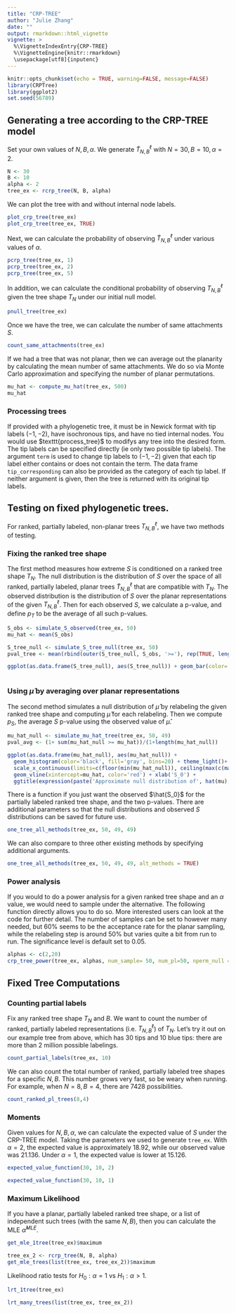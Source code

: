 ```yaml
---
title: "CRP-TREE"
author: "Julie Zhang"
date: ""
output: rmarkdown::html_vignette
vignette: >
  %\VignetteIndexEntry{CRP-TREE}
  %\VignetteEngine{knitr::rmarkdown}
  \usepackage[utf8]{inputenc}
---
```


```r
knitr::opts_chunk$set(echo = TRUE, warning=FALSE, message=FALSE)
library(CRPTree)
library(ggplot2)
set.seed(56789)

```

## Generating a tree according to the CRP-TREE model

Set your own values of $N, B, \alpha$. We generate $\tilde{T}^{\ell}_{N,B}$ with $N=30, B=10, \alpha=2$.

```r
N <- 30
B <- 10
alpha <- 2
tree_ex <- rcrp_tree(N, B, alpha)

```

We can plot the tree with and without internal node labels. 
 
```r
plot_crp_tree(tree_ex)
plot_crp_tree(tree_ex, TRUE)
```

Next, we can calculate the probability of observing $\tilde{T}^{\ell}_{N,B}$ under various values of $\alpha$. 

```r
pcrp_tree(tree_ex, 1)
pcrp_tree(tree_ex, 2)
pcrp_tree(tree_ex, 5)

```

In addition, we can calculate the conditional probability of observing $T^{\ell}_{N,B}$ given the tree shape $T_N$ under our initial null model.

```r
pnull_tree(tree_ex)
```

Once we have the tree, we can calculate the number of same attachments $S$. 

```r
count_same_attachments(tree_ex)
```

If we had a tree that was not planar, then we can average out the planarity by calculating the mean number of same attachments. We do so via Monte Carlo approximation and specifying the number of planar permutations. 

```r
mu_hat <- compute_mu_hat(tree_ex, 500)
mu_hat
```

### Processing trees 
If provided with a phylogenetic tree, it must be in Newick format with tip labels $(-1, -2)$, have isochronous tips, and have no tied internal nodes. You would use \$texttt{process_tree}$ to modifys any tree into the desired form. The tip labels can be specified directly (ie only two possible tip labels). The argument $\texttt{term}$ is used to change tip labels to $(-1,-2)$ given that each tip label either contains or does not contain the term. The data frame $\texttt{tip_corresponding}$ can also be provided as the category of each tip label. If neither argument is given, then the tree is returned with its original tip labels. 

## Testing on fixed phylogenetic trees. 

For ranked, partially labeled, non-planar trees $T^{\ell}_{N,B}$, we have two methods of testing.

### Fixing the ranked tree shape
The first method measures how extreme $S$ is conditioned on a ranked tree shape $T_N$. The null distribution is the distribution of $S$ over the space of all ranked, partially labeled, planar trees $\tilde{T}^{\ell}_{N,B}$ that are compatible with $T_N$. The observed distribution is the distribution of $S$ over the planar representations of the given $T^{\ell}_{N,B}$. Then for each observed $S$, we calculate a p-value, and define $p_T$ to be the average of all such p-values. 

```r
S_obs <- simulate_S_observed(tree_ex, 50)
mu_hat <- mean(S_obs)

S_tree_null <- simulate_S_tree_null(tree_ex, 50)
pval_tree <- mean(rbind(outer(S_tree_null, S_obs, '>='), rep(TRUE, length(S_obs))))

ggplot(as.data.frame(S_tree_null), aes(S_tree_null)) + geom_bar(color='black', fill='gray') + theme_light()+ xlab('S') + ggtitle(expression(paste('Approximate null distribution of ', S, ' conditional on ',  T[N])))
  
```

### Using $\hat{\mu}$ by averaging over planar representations

The second method simulates a null distribution of $\hat{\mu}$ by relabeling the given ranked tree shape and computing $\hat{\mu}$ for each relabeling. Then we compute $p_S$, the average $S$ p-value using the observed value of $\hat{\mu}$.

```r
mu_hat_null <- simulate_mu_hat_tree(tree_ex, 50, 49)
pval_avg <- (1+ sum(mu_hat_null >= mu_hat))/(1+length(mu_hat_null))

ggplot(as.data.frame(mu_hat_null), aes(mu_hat_null)) + 
  geom_histogram(color='black', fill='gray', bins=20) + theme_light()+
  scale_x_continuous(limits=c(floor(min(mu_hat_null)), ceiling(max(c(max(mu_hat_null), mu_hat))))) +
  geom_vline(xintercept=mu_hat, color='red') + xlab('S_0') + 
  ggtitle(expression(paste('Approximate null distribution of', hat(mu), ' , Red line is observed value')))
```

There is a function if you just want the observed $\hat{S_0}$ for the partially labeled ranked tree shape, and the two p-values. There are additional parameters so that the null distributions and observed $S$ distributions can be saved for future use. 

```r
one_tree_all_methods(tree_ex, 50, 49, 49)
```

We can also compare to three other existing methods by specifying additional arguments.
```r
one_tree_all_methods(tree_ex, 50, 49, 49, alt_methods = TRUE)
```

### Power analysis
If you would to do a power analysis for a given ranked tree shape and an $\alpha$ value, we would need to sample under the alternative. The following function directly allows you to do so. More interested users can look at the code for further detail. The number of samples can be set to however many needed, but 60\% seems to be the acceptance rate for the planar sampling, while the relabeling step is around 50\% but varies quite a bit from run to run. The significance level is default set to 0.05. 


```r
alphas <- c(2,20)
crp_tree_power(tree_ex, alphas, num_sample= 50, num_pl=50, nperm_null = 30, nperm_labels=30, nCores=2)
```

## Fixed Tree Computations

### Counting partial labels
Fix any ranked tree shape $T_N$ and $B$. We want to count the number of ranked, partially labeled representations (i.e. $T^{\ell}_{N,B}$) of $T_N$. Let's try it out on our example tree from above, which has 30 tips and 10 blue tips: there are more than 2 million possible labelings. 

```r
count_partial_labels(tree_ex, 10)
```

We can also count the total number of ranked, partially labeled tree shapes for a specific $N,B$. This number grows very fast, so be weary when running. For example, when $N=8, B=4$, there are 7428 possibilities.

```r
count_ranked_pl_trees(8,4)
```


### Moments
Given values for $N,B,\alpha$, we can calculate the expected value of $S$ under the CRP-TREE model. Taking the parameters we used to generate $\texttt{tree_ex}$. With $\alpha=2$, the expected value is approximately 18.92, while our observed value was 21.136. Under $\alpha=1$, the expected value is lower at 15.126. 

```r
expected_value_function(30, 10, 2)

expected_value_function(30, 10, 1)
```

### Maximum Likelihood
If you have a planar, partially labeled ranked tree shape, or a list of independent such trees (with the same $N,B$), then you can calculate the MLE $\hat{\alpha}^{MLE}$.  

```r
get_mle_1tree(tree_ex)$maximum

tree_ex_2 <- rcrp_tree(N, B, alpha)
get_mle_trees(list(tree_ex, tree_ex_2))$maximum
```

Likelihood ratio tests for $H_0:\alpha=1$ vs $H_1 : \alpha>1$. 

```r
lrt_1tree(tree_ex)

lrt_many_trees(list(tree_ex, tree_ex_2))
```



